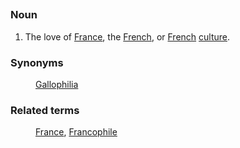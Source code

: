 =={{En}}==
===Noun===
# The love of [[France]], the [[French]], or [[French]] [[culture]].

===Synonyms===
: [[Gallophilia]]

===Related terms===
: [[France]], [[Francophile]]